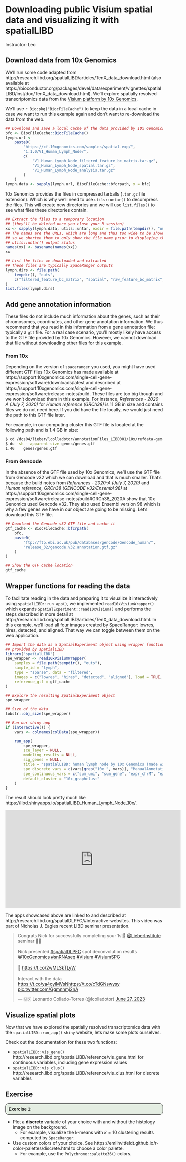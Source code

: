# Downloading public Visium spatial data and visualizing it with spatialLIBD

Instructor: Leo

## Download data from 10x Genomics

We'll run some code adapted from http://research.libd.org/spatialLIBD/articles/TenX_data_download.html (also available at https://bioconductor.org/packages/devel/data/experiment/vignettes/spatialLIBD/inst/doc/TenX_data_download.html). We'll explore spatially resolved transcriptomics data from the [Visium platform by 10x Genomics](https://www.10xgenomics.com/products/spatial-gene-expression).

We'll use `r Biocpkg("BiocFileCache")` to keep the data in a local cache in case we want to run this example again and don't want to re-download the data from the web.

```r
## Download and save a local cache of the data provided by 10x Genomics
bfc <- BiocFileCache::BiocFileCache()
lymph.url <-
    paste0(
        "https://cf.10xgenomics.com/samples/spatial-exp/",
        "1.1.0/V1_Human_Lymph_Node/",
        c(
            "V1_Human_Lymph_Node_filtered_feature_bc_matrix.tar.gz",
            "V1_Human_Lymph_Node_spatial.tar.gz",
            "V1_Human_Lymph_Node_analysis.tar.gz"
        )
    )
lymph.data <- sapply(lymph.url, BiocFileCache::bfcrpath, x = bfc)
```

10x Genomics provides the files in compressed tarballs (`.tar.gz` file extension). Which is why we'll need to use `utils::untar()` to decompress the files. This will create new directories and we will use `list.files()` to see what files these directories contain.

```r
## Extract the files to a temporary location
## (they'll be deleted once you close your R session)
xx <- sapply(lymph.data, utils::untar, exdir = file.path(tempdir(), "outs"))
## The names are the URLs, which are long and thus too wide to be shown here,
## so we shorten them to only show the file name prior to displaying the
## utils::untar() output status
names(xx) <- basename(names(xx))
xx

## List the files we downloaded and extracted
## These files are typically SpaceRanger outputs
lymph.dirs <- file.path(
    tempdir(), "outs",
    c("filtered_feature_bc_matrix", "spatial", "raw_feature_bc_matrix", "analysis")
)
list.files(lymph.dirs)
```


## Add gene annotation information

These files do not include much information about the genes, such as their chromosomes, coordinates, and other gene annotation information. We thus recommend that you read in this information from a gene annotation file: typically a `gtf` file. For a real case scenario, you'll mostly likely have access to the GTF file provided by 10x Genomics. However, we cannot download that file without downloading other files for this example. 

### From 10x

Depending on the version of `spaceranger` you used, you might have used different GTF files 10x Genomics has made available at https://support.10xgenomics.com/single-cell-gene-expression/software/downloads/latest and described at https://support.10xgenomics.com/single-cell-gene-expression/software/release-notes/build. These files are too big though and we won't download them in this example. For instance, _References - 2020-A (July 7, 2020)_ for _Human reference (GRCh38)_ is 11 GB in size and contains files we do not need here. If you did have the file locally, we would just need the path to this GTF file later.

For example, in our computing cluster this GTF file is located at the following path and is 1.4 GB in size:

```bash
$ cd /dcs04/lieber/lcolladotor/annotationFiles_LIBD001/10x/refdata-gex-GRCh38-2020-A
$ du -sh --apparent-size genes/genes.gtf
1.4G	genes/genes.gtf
```

### From Gencode

In the absence of the GTF file used by 10x Genomics, we'll use the GTF file from Gencode v32 which we can download and that is much smaller. That's because the build notes from _References - 2020-A (July 7, 2020)_ and _Human reference, GRCh38 (GENCODE v32/Ensembl 98)_ at https://support.10xgenomics.com/single-cell-gene-expression/software/release-notes/build#GRCh38_2020A show that 10x Genomics used Gencode v32. They also used Ensembl version 98 which is why a few genes we have in our object are going to be missing. Let's download this GTF file. 


```r
## Download the Gencode v32 GTF file and cache it
gtf_cache <- BiocFileCache::bfcrpath(
    bfc,
    paste0(
        "ftp://ftp.ebi.ac.uk/pub/databases/gencode/Gencode_human/",
        "release_32/gencode.v32.annotation.gtf.gz"
    )
)

## Show the GTF cache location
gtf_cache
```

## Wrapper functions for reading the data

To facilitate reading in the data and preparing it to visualize it interactively using `spatialLIBD::run_app()`, we implemented `read10xVisiumWrapper()` which expands `SpatialExperiment::read10xVisium()` and performs the steps described in more detail at http://research.libd.org/spatialLIBD/articles/TenX_data_download.html. In this example, we'll load all four images created by SpaceRanger: lowres, hires, detected, and aligned. That way we can toggle between them on the web application.

```r
## Import the data as a SpatialExperiment object using wrapper functions
## provided by spatialLIBD
library("spatialLIBD")
spe_wrapper <- read10xVisiumWrapper(
    samples = file.path(tempdir(), "outs"),
    sample_id = "lymph",
    type = "sparse", data = "filtered",
    images = c("lowres", "hires", "detected", "aligned"), load = TRUE,
    reference_gtf = gtf_cache
)

## Explore the resulting SpatialExperiment object
spe_wrapper

## Size of the data
lobstr::obj_size(spe_wrapper)
```

```r
## Run our shiny app
if (interactive()) {
    vars <- colnames(colData(spe_wrapper))

    run_app(
        spe_wrapper,
        sce_layer = NULL,
        modeling_results = NULL,
        sig_genes = NULL,
        title = "spatialLIBD: human lymph node by 10x Genomics (made with wrapper)",
        spe_discrete_vars = c(vars[grep("10x_", vars)], "ManualAnnotation"),
        spe_continuous_vars = c("sum_umi", "sum_gene", "expr_chrM", "expr_chrM_ratio"),
        default_cluster = "10x_graphclust"
    )
}
```

The result should look pretty much like https://libd.shinyapps.io/spatialLIBD_Human_Lymph_Node_10x/.

<iframe width="560" height="315" src="https://www.youtube.com/embed/cCUHRdI4NSc" title="YouTube video player" frameborder="0" allow="accelerometer; autoplay; clipboard-write; encrypted-media; gyroscope; picture-in-picture; web-share" allowfullscreen></iframe>

The apps showcased above are linked to and described at http://research.libd.org/spatialDLPFC/#interactive-websites. This video was part of Nicholas J. Eagles recent LIBD seminar presentation.

<blockquote class="twitter-tweet"><p lang="en" dir="ltr">Congrats Nick for successfully completing your 1st🥇 <a href="https://twitter.com/LieberInstitute?ref_src=twsrc%5Etfw">@LieberInstitute</a> seminar 🙌🏽<br><br>Nick presented <a href="https://twitter.com/hashtag/spatialDLPFC?src=hash&amp;ref_src=twsrc%5Etfw">#spatialDLPFC</a> spot deconvolution results <a href="https://twitter.com/10xGenomics?ref_src=twsrc%5Etfw">@10xGenomics</a> <a href="https://twitter.com/hashtag/snRNAseq?src=hash&amp;ref_src=twsrc%5Etfw">#snRNAseq</a> <a href="https://twitter.com/hashtag/Visium?src=hash&amp;ref_src=twsrc%5Etfw">#Visium</a> <a href="https://twitter.com/hashtag/VisiumSPG?src=hash&amp;ref_src=twsrc%5Etfw">#VisiumSPG</a><br><br>🛝 <a href="https://t.co/2wMLSkTLyW">https://t.co/2wMLSkTLyW</a><br><br>Interact with the data <a href="https://t.co/ya4oyiMVsN">https://t.co/ya4oyiMVsN</a><a href="https://t.co/cTdGNswysy">https://t.co/cTdGNswysy</a> <a href="https://t.co/Ggmnnmj2nA">pic.twitter.com/Ggmnnmj2nA</a></p>&mdash; 🇲🇽 Leonardo Collado-Torres (@lcolladotor) <a href="https://twitter.com/lcolladotor/status/1673831490965106691?ref_src=twsrc%5Etfw">June 27, 2023</a></blockquote> <script async src="https://platform.twitter.com/widgets.js" charset="utf-8"></script>

## Visualize spatial plots

Now that we have explored the spatially resolved transcriptomics data with the `spatialLIBD::run_app()` `shiny` website, lets make some plots ourselves.

Check out the documentation for these two functions:

* `spatialLIBD::vis_gene()` http://research.libd.org/spatialLIBD/reference/vis_gene.html for continuous variables, including gene expression values
* `spatialLIBD::vis_clus()` http://research.libd.org/spatialLIBD/reference/vis_clus.html for discrete variables

## Exercise

<style>
p.exercise  {
background-color: #E4EDE2;
padding: 9px;
border: 1px solid black;
border-radius: 10px;
font-family: sans-serif;
}
</style>

<p class="exercise">
**Exercise 1**:
</p>

<div class="alert alert-info">
* Plot a **discrete** variable of your choice with and without the histology image on the background.
  - For example, visualize the k-means with $k = 10$ clustering results computed by `SpaceRanger`. 
* Use custom colors of your choice. See https://emilhvitfeldt.github.io/r-color-palettes/discrete.html to choose a color palette.
  - For example, use the `Polychrome::palette36()` colors.
</div>
